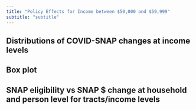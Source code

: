```yaml
---
title: "Policy Effects for Income between $50,000 and $59,999"
subtitle: "subtitle"
---
```

## Distributions of COVID-SNAP changes at income levels

## Box plot

## SNAP eligibility vs SNAP $ change at household and person level for tracts/income levels
